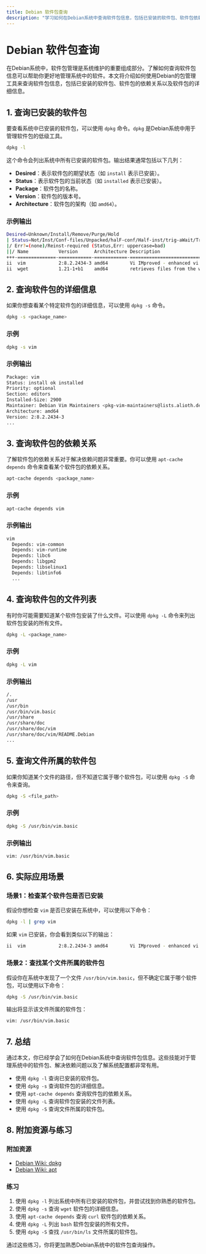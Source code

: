 ```yaml
---
title: Debian 软件包查询
description: "学习如何在Debian系统中查询软件包信息，包括已安装的软件包、软件包依赖关系以及软件包的详细信息。"
---
```


# Debian 软件包查询

在Debian系统中，软件包管理是系统维护的重要组成部分。了解如何查询软件包信息可以帮助你更好地管理系统中的软件。本文将介绍如何使用Debian的包管理工具来查询软件包信息，包括已安装的软件包、软件包的依赖关系以及软件包的详细信息。

## 1. 查询已安装的软件包

要查看系统中已安装的软件包，可以使用 `dpkg` 命令。`dpkg` 是Debian系统中用于管理软件包的低级工具。

```bash
dpkg -l
```

这个命令会列出系统中所有已安装的软件包。输出结果通常包括以下几列：

- **Desired**：表示软件包的期望状态（如 `install` 表示已安装）。
- **Status**：表示软件包的当前状态（如 `installed` 表示已安装）。
- **Package**：软件包的名称。
- **Version**：软件包的版本号。
- **Architecture**：软件包的架构（如 `amd64`）。

### 示例输出

```bash
Desired=Unknown/Install/Remove/Purge/Hold
| Status=Not/Inst/Conf-files/Unpacked/halF-conf/Half-inst/trig-aWait/Trig-pend
|/ Err?=(none)/Reinst-required (Status,Err: uppercase=bad)
||/ Name           Version      Architecture Description
+++-==============-============-============-=================================
ii  vim            2:8.2.2434-3 amd64        Vi IMproved - enhanced vi editor
ii  wget           1.21-1+b1    amd64        retrieves files from the web
```

## 2. 查询软件包的详细信息

如果你想查看某个特定软件包的详细信息，可以使用 `dpkg -s` 命令。

```bash
dpkg -s <package_name>
```

### 示例

```bash
dpkg -s vim
```

### 示例输出

```bash
Package: vim
Status: install ok installed
Priority: optional
Section: editors
Installed-Size: 2900
Maintainer: Debian Vim Maintainers <pkg-vim-maintainers@lists.alioth.debian.org>
Architecture: amd64
Version: 2:8.2.2434-3
...
```

## 3. 查询软件包的依赖关系

了解软件包的依赖关系对于解决依赖问题非常重要。你可以使用 `apt-cache depends` 命令来查看某个软件包的依赖关系。

```bash
apt-cache depends <package_name>
```

### 示例

```bash
apt-cache depends vim
```

### 示例输出

```bash
vim
  Depends: vim-common
  Depends: vim-runtime
  Depends: libc6
  Depends: libgpm2
  Depends: libselinux1
  Depends: libtinfo6
  ...
```

## 4. 查询软件包的文件列表

有时你可能需要知道某个软件包安装了什么文件。可以使用 `dpkg -L` 命令来列出软件包安装的所有文件。

```bash
dpkg -L <package_name>
```

### 示例

```bash
dpkg -L vim
```

### 示例输出

```bash
/.
/usr
/usr/bin
/usr/bin/vim.basic
/usr/share
/usr/share/doc
/usr/share/doc/vim
/usr/share/doc/vim/README.Debian
...
```

## 5. 查询文件所属的软件包

如果你知道某个文件的路径，但不知道它属于哪个软件包，可以使用 `dpkg -S` 命令来查询。

```bash
dpkg -S <file_path>
```

### 示例

```bash
dpkg -S /usr/bin/vim.basic
```

### 示例输出

```bash
vim: /usr/bin/vim.basic
```

## 6. 实际应用场景

### 场景1：检查某个软件包是否已安装

假设你想检查 `vim` 是否已安装在系统中，可以使用以下命令：

```bash
dpkg -l | grep vim
```

如果 `vim` 已安装，你会看到类似以下的输出：

```bash
ii  vim            2:8.2.2434-3 amd64        Vi IMproved - enhanced vi editor
```

### 场景2：查找某个文件所属的软件包

假设你在系统中发现了一个文件 `/usr/bin/vim.basic`，但不确定它属于哪个软件包，可以使用以下命令：

```bash
dpkg -S /usr/bin/vim.basic
```

输出将显示该文件所属的软件包：

```bash
vim: /usr/bin/vim.basic
```

## 7. 总结

通过本文，你已经学会了如何在Debian系统中查询软件包信息。这些技能对于管理系统中的软件包、解决依赖问题以及了解系统配置都非常有用。

- 使用 `dpkg -l` 查询已安装的软件包。
- 使用 `dpkg -s` 查询软件包的详细信息。
- 使用 `apt-cache depends` 查询软件包的依赖关系。
- 使用 `dpkg -L` 查询软件包安装的文件列表。
- 使用 `dpkg -S` 查询文件所属的软件包。

## 8. 附加资源与练习

### 附加资源

- [Debian Wiki: dpkg](https://wiki.debian.org/dpkg)
- [Debian Wiki: apt](https://wiki.debian.org/apt)

### 练习

1. 使用 `dpkg -l` 列出系统中所有已安装的软件包，并尝试找到你熟悉的软件包。
2. 使用 `dpkg -s` 查询 `wget` 软件包的详细信息。
3. 使用 `apt-cache depends` 查询 `curl` 软件包的依赖关系。
4. 使用 `dpkg -L` 列出 `bash` 软件包安装的所有文件。
5. 使用 `dpkg -S` 查找 `/usr/bin/ls` 文件所属的软件包。

通过这些练习，你将更加熟悉Debian系统中的软件包查询操作。